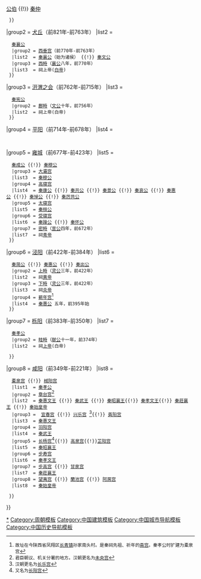 {{Navbox
|name  = 秦国都城
|title = 秦国都城
|titlestyle = background:#c0ffff
|image =

|group1 = [[秦邑]]（前900年-前822年）
|list1 = {{nowrap begin}}
  {{Navbox subgroup
   |group1 = [[秦邑]]（未建都）
   |list1  = {{nowrap begin}}[[非子]] {{!}} [[秦侯]] {{!}} [[公伯]] {{!}} [[秦仲]]{{nowrap end}}
  }}
{{nowrap end}}

|group2 = [[西犬丘|犬丘]]（前821年-前763年）
|list2 = {{nowrap begin}}
  {{Navbox subgroup
   |group1 = [[西犬丘|犬丘]]（未建都）
   |list1  = {{nowrap begin}}[[秦莊公]] {{!}} [[秦襄公]]{{nowrap end}}
   |group2 = [[西垂宫]]（前770年-前763年）
   |list2  = {{nowrap begin}}[[秦襄公]]（始为诸侯） {{!}} [[秦文公]]{{nowrap end}}
   |group3 = [[西畤]]（[[秦襄公|襄公]]八年，前770年）
   |list3  = 祠上帝([[白帝]])
  }}
{{nowrap end}}

|group3 = [[汧渭之会]]（前762年-前715年）
|list3 =  {{nowrap begin}}
  {{Navbox subgroup
   |group1 = 鸣陂宫
   |list1  = {{nowrap begin}}[[秦文公]] {{!}} [[秦宪公]]{{nowrap end}}
   |group2 = [[鄜畤]]（[[秦文公|文公]]十年，前756年）
   |list2  = 祠上帝(白帝)
  }}
{{nowrap end}}

|group4 = [[平阳城|平阳]]（前714年-前678年）
|list4 = {{nowrap begin}}
  {{Navbox subgroup
   |group1 = [[西新邑宫]]
   |list1  = [[秦宪公]]
   |group2 = [[西陵宫]]
   |list2  = [[秦出子]]
   |group3 = 平阳[[封宫]]
   |list3  = [[秦武公]]
  }}
{{nowrap end}}

|group5 = [[雍城]]（前677年-前423年）
|list5 = {{nowrap begin}}
  {{Navbox subgroup
   |group1 = [[大郑宫]]
   |list1  = [[秦德公]]
   |group2 = [[阳宫]]
   |list2  = {{nowrap begin}}[[秦宣公]] {{!}} [[秦成公]] {{!}} [[秦穆公]]{{nowrap end}}
   |group3 = [[大灞宫]]
   |list3  = [[秦穆公]]
   |group4 = [[高寝宫]]
   |list4  = {{nowrap begin}}[[秦康公]] {{!}} [[秦共公]] {{!}} [[秦景公]] {{!}} [[秦哀公]] {{!}} [[秦惠公 (春秋)|秦惠公]] {{!}} [[秦悼公]] {{!}} [[秦厉共公]]{{nowrap end}}
   |group5 = [[太寝宫]]
   |list5  = [[秦桓公]]
   |group6 = [[受寝宫]]
   |list6  = {{nowrap begin}}[[秦躁公]] {{!}} [[秦怀公]]{{nowrap end}}
   |group7 = [[密畤]]（[[秦宣公|宣公]]四年，前672年）
   |list7  = 祠[[青帝]]
  }}
{{nowrap end}}

|group6 = [[泾阳县|泾阳]]（前422年-前384年）
|list6 =  {{nowrap begin}}
  {{Navbox subgroup
   |group1 = [[曲台宫]]
   |list1  = {{nowrap begin}}[[秦灵公]] {{!}} [[秦简公]] {{!}} [[秦惠公 (战国)|秦惠公]] {{!}} [[秦出公]]{{nowrap end}}
   |group2 = [[上畤]]（[[秦灵公|灵公]]三年，前422年）
   |list2  = 祠[[黄帝]]
   |group3 = [[下畤]]（[[秦灵公|灵公]]三年，前422年）
   |list3  = 祠[[炎帝]]
   |group4 = [[蕲年宫]]<ref>故址在今陕西省凤翔区[[长青镇]]孙家南头村。是秦祠先祖、祈年的[[斋宫]]。秦孝公时扩建为橐泉宫</ref>
   |list4  = [[秦惠公 (战国)|秦惠公]] 五年，前395年始
  }}

{{nowrap end}}

|group7 = [[栎阳城|栎阳]]（前383年-前350年）
|list7 =  {{nowrap begin}}
  {{Navbox subgroup
   |group1 = [[大信宫]]
   |list1  = {{nowrap begin}}[[秦献公]] {{!}} [[秦孝公]] {{nowrap end}}
   |group2 = [[畦畤]]（[[秦献公|献公]]十一年，前374年）
   |list2  = 祠[[上帝]](白帝)
{{nowrap end}}
  }}
{{nowrap end}}

|group8 = [[咸阳城|咸阳]]（前349年-前221年）
|list8 =  {{nowrap begin}}
  {{Navbox subgroup
   |group1 = {{nowrap begin}}[[六英宫]] {{!}} [[橐泉宫]] {{!}} [[棫阳宫]] {{nowrap end}}
   |list1  = [[秦孝公]]
   |group2 = [[章台宫]]<ref>君臣朝议、机关分署的地方。汉朝更名为[[未央宫]]</ref>
   |list2  = {{nowrap begin}}[[秦惠文王]] {{!}} [[秦武王]] {{!}} [[秦昭襄王]]{{!}} [[秦孝文王]]{{!}} [[秦莊襄王]] {{!}} [[秦始皇帝]]{{nowrap end}}
   |group3 = {{nowrap begin}} [[宜春宫]] {{!}} [[兴乐宫]] <ref>汉朝更名为[[长乐宫]]</ref>{{!}} [[萯阳宫]] {{nowrap end}}
   |list3  = [[秦惠文王]]
   |group4 = [[羽阳宫]]
   |list4  = [[秦武王]] 
   |group5 = {{nowrap begin}}[[长杨宫]]<ref>又名为[[长阳宫]]</ref>{{!}} [[高泉宫]]{{!}}[[芷阳宫]] {{nowrap end}}
   |list5  = [[秦昭襄王]]
   |group6 = {{nowrap begin}}[[步寿宫]]  {{nowrap end}}
   |list6  = [[秦孝文王]] 
   |group7 = {{nowrap begin}}[[步高宫]] {{!}} [[甘泉宫]] {{nowrap end}}
   |list7  = [[秦莊襄王]] 
   |group8 = {{nowrap begin}}[[望夷宫]] {{!}} [[蘭池宫]] {{!}} [[阿房宫]] {{nowrap end}}
   |list8  = [[秦始皇帝]]

  }}
{{nowrap end}}
}}<noinclude>
[[Category:秦国国都|*]]
[[Category:周朝模板]]
[[Category:中国建筑模板]]
[[Category:中国城市导航模板]]
[[Category:中国历史导航模板]]
</noinclude>